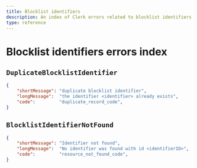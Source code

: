```yaml
---
title: Blocklist identifiers
description: An index of Clerk errors related to blocklist identifiers.
type: reference
---
```


# Blocklist identifiers errors index

## `DuplicateBlocklistIdentifier`

```json
{
    "shortMessage": "duplicate blocklist identifier",
    "longMessage":  "the identifier <identifier> already exists",
    "code":         "duplicate_record_code",
}
```

## `BlocklistIdentifierNotFound`

```json
{
    "shortMessage": "Identifier not found",
    "longMessage":  "No identifier was found with id <identifierID>",
    "code":         "resource_not_found_code",
}
```
